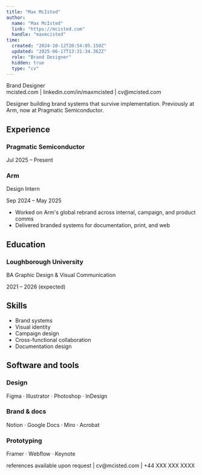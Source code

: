 ```yaml
---
title: "Max McIsted"
author: 
  name: "Max McIsted"
  link: "https://mcisted.com"
  handle: "maxmcisted"
time:
  created: "2024-10-12T20:54:05.150Z"
  updated: "2025-06-17T13:31:34.362Z"
  role: "Brand Designer"
  hidden: true
  type: "cv"
---
```


<div className="mb-16">
  <p className="text-white text-sm font-normal leading-relaxed">
    Brand Designer<br />
    mcisted.com | linkedin.com/in/maxmcisted | <CopyToClipboard textToCopy="cv@mcisted.com"><span className="cursor-pointer hover:opacity-50 transition-opacity">cv@mcisted.com</span></CopyToClipboard>
  </p>
</div>

<p className="text-[#8c8c8c] leading-relaxed text-sm mb-16 font-normal tracking-tight">
  Designer building brand systems that survive implementation. Previously at Arm, now at Pragmatic Semiconductor.
</p>

## Experience

<CodeCard>
  <div className="p-8">
    <h3 className="text-white text-sm font-semibold mb-2">Pragmatic Semiconductor</h3>
    <p className="text-[#8c8c8c] text-sm font-normal">Jul 2025 – Present</p>
  </div>
</CodeCard>

<CodeCard>
  <div className="p-8">
    <h3 className="text-white text-sm font-semibold mb-2">Arm</h3>
    <p className="text-[#8c8c8c] text-sm font-normal">Design Intern</p>
    <p className="text-[#8c8c8c] text-sm font-normal mb-4">Sep 2024 – May 2025</p>
    <ul className="list-disc list-inside space-y-1 text-[#8c8c8c] text-sm font-normal">
      <li>Worked on Arm's global rebrand across internal, campaign, and product comms</li>
      <li>Delivered branded systems for documentation, print, and web</li>
    </ul>
  </div>
</CodeCard>

## Education

<CodeCard>
  <div className="p-8">
    <h3 className="text-white text-sm font-semibold mb-2">Loughborough University</h3>
    <p className="text-[#8c8c8c] text-sm font-normal">BA Graphic Design & Visual Communication</p>
    <p className="text-[#8c8c8c] text-sm font-normal">2021 – 2026 (expected)</p>
  </div>
</CodeCard>

## Skills

<CodeCard>
  <div className="p-8">
    <ul className="list-disc list-inside space-y-1 text-[#8c8c8c] text-sm font-normal">
      <li>Brand systems</li>
      <li>Visual identity</li>
      <li>Campaign design</li>
      <li>Cross-functional collaboration</li>
      <li>Documentation design</li>
    </ul>
  </div>
</CodeCard>

## Software and tools

<CodeCard>
  <div className="p-8">
    <h3 className="text-white text-sm font-semibold mb-2">Design</h3>
    <p className="text-[#8c8c8c] text-sm font-normal mb-6">Figma · Illustrator · Photoshop · InDesign</p>
    <h3 className="text-white text-sm font-semibold mb-2">Brand & docs</h3>
    <p className="text-[#8c8c8c] text-sm font-normal mb-6">Notion · Google Docs · Miro · Acrobat</p>
    <h3 className="text-white text-sm font-semibold mb-2">Prototyping</h3>
    <p className="text-[#8c8c8c] text-sm font-normal">Framer · Webflow · Keynote</p>
  </div>
</CodeCard>

<div className="text-[#8c8c8c] text-sm text-center mt-16 border-t border-border pt-8 font-normal">
  references available upon request | <CopyToClipboard textToCopy="cv@mcisted.com"><span className="cursor-pointer hover:opacity-50 transition-opacity">cv@mcisted.com</span></CopyToClipboard> | +44 XXX XXX XXXX
</div> 